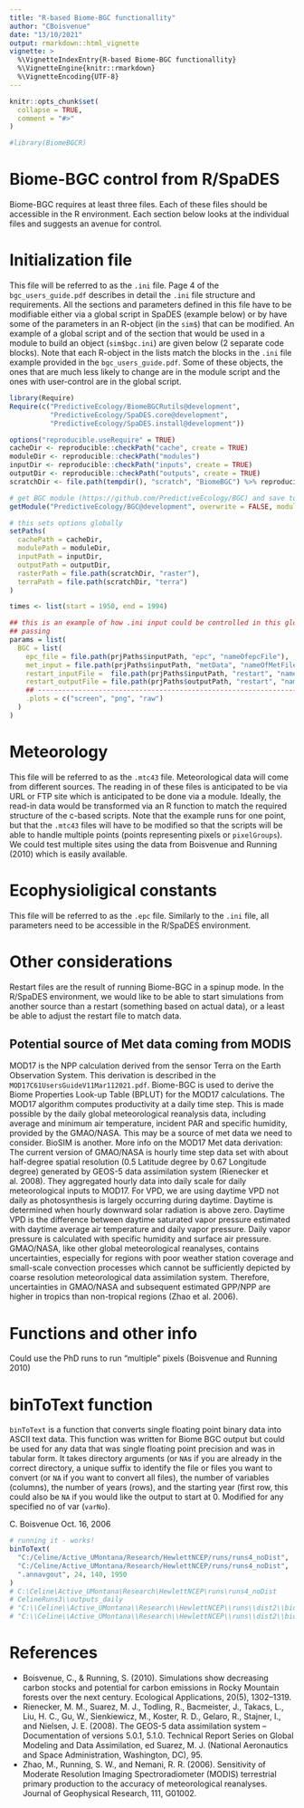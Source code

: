 ```yaml
---
title: "R-based Biome-BGC functionallity"
author: "CBoisvenue"
date: "13/10/2021"
output: rmarkdown::html_vignette
vignette: >
  %\VignetteIndexEntry{R-based Biome-BGC functionallity}
  %\VignetteEngine{knitr::rmarkdown}
  %\VignetteEncoding{UTF-8}
---
```


```r
knitr::opts_chunk$set(
  collapse = TRUE,
  comment = "#>"
)
```

```r
#library(BiomeBGCR)
```

# Biome-BGC control from R/SpaDES

Biome-BGC requires at least three files.
Each of these files should be accessible in the R environment.
Each section below looks at the individual files and suggests an avenue for control.

# Initialization file

This file will be referred to as the `.ini` file.
Page 4 of the `bgc_users_guide.pdf` describes in detail the `.ini` file structure and requirements.
All the sections and parameters defined in this file have to be modifiable either via a global script in SpaDES (example below) or by have some of the parameters in an R-object (in the `sim$`) that can be modified.
An example of a global script and of the section that would be used in a module to build an object (`sim$bgc.ini`) are given below (2 separate code blocks).
Note that each R-object in the lists match the blocks in the `.ini` file example provided in the `bgc_users_guide.pdf`.
Some of these objects, the ones that are much less likely to change are in the module script and the ones with user-control are in the global script.


```r
library(Require)
Require(c("PredictiveEcology/BiomeBGCRutils@development",
          "PredictiveEcology/SpaDES.core@development",
          "PredictiveEcology/SpaDES.install@development"))

options("reproducible.useRequire" = TRUE)
cacheDir <- reproducible::checkPath("cache", create = TRUE)
moduleDir <- reproducible::checkPath("modules")
inputDir <- reproducible::checkPath("inputs", create = TRUE)
outputDir <- reproducible::checkPath("outputs", create = TRUE)
scratchDir <- file.path(tempdir(), "scratch", "BiomeBGC") %>% reproducible::checkPath(create = TRUE)

# get BGC module (https://github.com/PredictiveEcology/BGC) and save to moduleDir
getModule("PredictiveEcology/BGC@development", overwrite = FALSE, modulePath = modulePath)

# this sets options globally
setPaths(
  cachePath = cacheDir,
  modulePath = moduleDir,
  inputPath = inputDir,
  outputPath = outputDir,
  rasterPath = file.path(scratchDir, "raster"),
  terraPath = file.path(scratchDir, "terra")
)

times <- list(start = 1950, end = 1994)

## this is an example of how .ini input could be controlled in this global script,
## passing 
params = list(
  BGC = list(
    epc_file = file.path(prjPaths$inputPath, "epc", "nameOfepcFile"),            ## TODO
    met_input = file.path(prjPaths$inputPath, "metData", "nameOfMetFile"),       ## TODO
    restart_inputFile =  file.path(prjPaths$inputPath, "restart", "nameOfFile"), ## TODO
    restart_outputFile = file.path(prjPaths$outputPath, "restart", "nameOfFile"), ## TODO
    ## ---------------------------------------------------------------------------------------------
    .plots = c("screen", "png", "raw")
  )
)
```

# Meteorology

This file will be referred to as the `.mtc43` file. Meteorological data will come from different sources. 
The reading in of these files is anticipated to be via URL or FTP site which is anticipated to be done via a module. 
Ideally, the read-in data would be transformed via an R function to match the required structure of the c-based scripts. 
Note that the example runs for one point, but that the `.mtc43` files will have to be modified so that the scripts will be able to handle multiple points (points representing pixels or `pixelGroups`).
We could test multiple sites using the data from Boisvenue and Running (2010) which is easily available.

# Ecophysioligical constants

This file will be referred to as the `.epc` file.
Similarly to the `.ini` file, all parameters need to be accessible in the R/SpaDES environment.

# Other considerations

Restart files are the result of running Biome-BGC in a spinup mode. 
In the R/SpaDES environment, we would like to be able to start simulations from another source than a restart (something based on actual data), or a least be able to adjust the restart file to match data.

## Potential source of Met data coming from MODIS

MOD17 is the NPP calculation derived from the sensor Terra on the Earth Observation System. 
This derivation is described in the `MOD17C61UsersGuideV11Mar112021.pdf`.
Biome-BGC is used to derive the Biome Properties Look-up Table (BPLUT) for the MOD17 calculations.
The MOD17 algorithm computes productivity at a daily time step. 
This is made possible by the daily global meteorological reanalysis data, including average and minimum air temperature, incident PAR and specific humidity, provided by the GMAO/NASA. 
This may be a source of met data we need to consider.
BioSIM is another.
More info on the MOD17 Met data derivation:
The current version of GMAO/NASA is hourly time step data set with about half-degree spatial resolution (0.5 Latitude degree by 0.67 Longitude degree) generated by GEOS-5 data assimilation system (Rienecker et al. 2008). 
They aggregated hourly data into daily scale for daily meteorological inputs to MOD17.
For VPD, we are using daytime VPD not daily as photosynthesis is largely occurring during daytime. 
Daytime is determined when hourly downward solar radiation is above zero. 
Daytime VPD is the difference between daytime saturated vapor pressure estimated with daytime average air temperature and daily vapor pressure. 
Daily vapor pressure is calculated with specific humidity and surface air pressure.
GMAO/NASA, like other global meteorological reanalyses, contains uncertainties, especially for regions with poor weather station coverage and small-scale convection processes which cannot be sufficiently depicted by coarse resolution meteorological data assimilation system. 
Therefore, uncertainties in GMAO/NASA and subsequent estimated GPP/NPP are higher in tropics than non-tropical regions (Zhao et al. 2006).

# Functions and other info

Could use the PhD runs to run "multiple" pixels (Boisvenue and Running 2010)

# binToText function

`binToText` is a function that converts single floating point binary data into ASCII text data.
This function was written for Biome BGC output but could be used for any data that was single floating point precision and was in tabular form.
It takes directory arguments (or `NA`s if you are already in the correct directory, a unique suffix to identify the file or files you want to convert (or `NA` if you want to convert all files), the number of variables (columns), the number of years (rows), and the starting year (first row, this could also be `NA` if you would like the output to start at 0.
Modified for any specified no of var (`varNo`).

C. Boisvenue Oct. 16, 2006

```r
# running it - works!
binToText(
  "C:/Celine/Active_UMontana/Research/HewlettNCEP/runs/runs4_noDist",
  "C:/Celine/Active_UMontana/Research/HewlettNCEP/runs/runs4_noDist",
  ".annavgout", 24, 140, 1950
)
# C:\Celine\Active_UMontana\Research\HewlettNCEP\runs\runs4_noDist
# CelineRuns3\\outputs_daily
# "C:\\Celine\\Active_UMontana\\Research\\HewlettNCEP\\runs\\dist2\\biomebgc-4.3beta2\\outputs_dist1
# "C:\\Celine\\Active_UMontana\\Research\\HewlettNCEP\\runs\\dist2\\biomebgc-4.3beta2\\outputs_dist1
```

# References

- Boisvenue, C., & Running, S. (2010). Simulations show decreasing carbon stocks and potential for carbon emissions in Rocky Mountain forests over the next century. Ecological Applications, 20(5), 1302–1319.
- Rienecker, M. M., Suarez, M. J., Todling, R., Bacmeister, J., Takacs, L., Liu, H. C., Gu, W., Sienkiewicz, M., Koster, R. D., Gelaro, R., Stajner, I., and Nielsen, J. E. (2008). The GEOS-5 data assimilation system – Documentation of versions 5.0.1, 5.1.0. Technical Report Series on Global Modeling and Data Assimilation, ed Suarez, M. J. (National Aeronautics and Space Administration, Washington, DC), 95.
- Zhao, M., Running, S. W., and Nemani, R. R. (2006). Sensitivity of Moderate Resolution Imaging Spectroradiometer (MODIS) terrestrial primary production to the accuracy of
meteorological reanalyses. Journal of Geophysical Research, 111, G01002.
